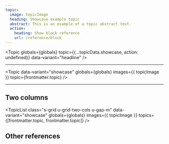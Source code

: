 ```yaml
---
topic:
  image: topicImage
  heading: Showcase example topic
  abstract: This is an example of a topic abstract text.
  action:
    heading: Show block reference
    url: /reference/block
---
```


<Topic
  globals={globals}
  topic={{...topicData.showcase, action: undefined}}
  data-variant="headline"
/>

---

<Topic
  data-variant="showcase"
  globals={globals}
  images={{ topicImage }}
  topic={frontmatter.topic}
/>

---

## Two columns

<TopicList 
  class="s-grid u-grid-two-cols u-gap-m"
  data-variant="showcase"
  globals={globals}
  images={{ topicImage }}
  topics={[frontmatter.topic, frontmatter.topic]}
/>

## Other references

<TopicList 
  class="s-grid u-grid-three-cols u-gap-m"
  data-variant="card"
  globals={globals}
  topics={Object.values(topicData)}
/>

